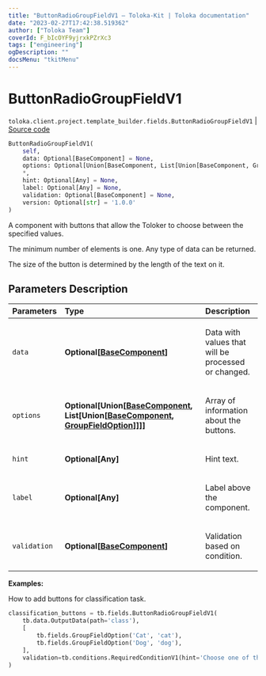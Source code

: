 ```yaml
---
title: "ButtonRadioGroupFieldV1 — Toloka-Kit | Toloka documentation"
date: "2023-02-27T17:42:38.519362"
author: ["Toloka Team"]
coverId: F_bIcOYF9yjrxkPZrXc3
tags: ["engineering"]
ogDescription: ""
docsMenu: "tkitMenu"
---
```


# ButtonRadioGroupFieldV1
`toloka.client.project.template_builder.fields.ButtonRadioGroupFieldV1` | [Source code](https://github.com/Toloka/toloka-kit/blob/v1.1.4/src/client/project/template_builder/fields.py#L115)

```python
ButtonRadioGroupFieldV1(
    self,
    data: Optional[BaseComponent] = None,
    options: Optional[Union[BaseComponent, List[Union[BaseComponent, GroupFieldOption]]]] = None,
    *,
    hint: Optional[Any] = None,
    label: Optional[Any] = None,
    validation: Optional[BaseComponent] = None,
    version: Optional[str] = '1.0.0'
)
```

A component with buttons that allow the Toloker to choose between the specified values.

The minimum number of elements is one. Any type of data can be returned.

The size of the button is determined by the length of the text on it.

## Parameters Description

| Parameters | Type | Description |
| :----------| :----| :-----------|
`data`|**Optional\[[BaseComponent](/docs/toloka-kit/reference/toloka.client.project.template_builder.base.BaseComponent)\]**|<p>Data with values that will be processed or changed.</p>
`options`|**Optional\[Union\[[BaseComponent](/docs/toloka-kit/reference/toloka.client.project.template_builder.base.BaseComponent), List\[Union\[[BaseComponent](/docs/toloka-kit/reference/toloka.client.project.template_builder.base.BaseComponent), [GroupFieldOption](/docs/toloka-kit/reference/toloka.client.project.template_builder.fields.GroupFieldOption)\]\]\]\]**|<p>Array of information about the buttons.</p>
`hint`|**Optional\[Any\]**|<p>Hint text.</p>
`label`|**Optional\[Any\]**|<p>Label above the component.</p>
`validation`|**Optional\[[BaseComponent](/docs/toloka-kit/reference/toloka.client.project.template_builder.base.BaseComponent)\]**|<p>Validation based on condition.</p>

**Examples:**

How to add buttons for classification task.

```python
classification_buttons = tb.fields.ButtonRadioGroupFieldV1(
    tb.data.OutputData(path='class'),
    [
        tb.fields.GroupFieldOption('Cat', 'cat'),
        tb.fields.GroupFieldOption('Dog', 'dog'),
    ],
    validation=tb.conditions.RequiredConditionV1(hint='Choose one of the answer options'),
)
```